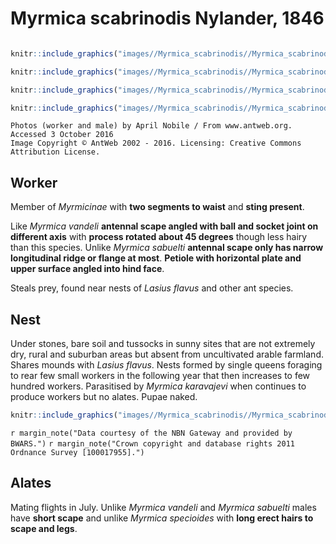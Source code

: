 # **Myrmica scabrinodis**  Nylander, 1846

```marginfigure
```

```r
knitr::include_graphics("images//Myrmica_scabrinodis//Myrmica_scabrinodis_head.jpg")
```

```r
knitr::include_graphics("images//Myrmica_scabrinodis//Myrmica_scabrinodis_male_head.jpg")
```

```r
knitr::include_graphics("images//Myrmica_scabrinodis//Myrmica_scabrinodis_male_side.jpg")
```

```r
knitr::include_graphics("images//Myrmica_scabrinodis//Myrmica_scabrinodis_side.jpg")
```

```block
Photos (worker and male) by April Nobile / From www.antweb.org. Accessed 3 October 2016
Image Copyright © AntWeb 2002 - 2016. Licensing: Creative Commons Attribution License.
```

## Worker
Member of *Myrmicinae* with **two segments to waist** and **sting present**.

Like *Myrmica vandeli* **antennal scape angled with ball and socket joint on different axis** with **process rotated about 45 degrees** though less hairy than this species. Unlike *Myrmica sabuelti* **antennal scape only has narrow longitudinal ridge or flange at most**. **Petiole with horizontal plate and upper surface angled into hind face**.

Steals prey, found near nests of *Lasius flavus* and other ant species.

## Nest
Under stones, bare soil and tussocks in sunny sites that are not extremely dry, rural and suburban areas but absent from uncultivated arable farmland. Shares mounds with *Lasius flavus*. Nests formed by single queens foraging to rear few small workers in the following year that then increases to few hundred workers. Parasitised by *Myrmica karavajevi* when continues to produce workers but no alates. Pupae naked.

```r
knitr::include_graphics("images//Myrmica_scabrinodis//Myrmica_scabrinodis_map.png")
```
`r margin_note("Data courtesy of the NBN Gateway and provided by BWARS.")`
`r margin_note("Crown copyright and database rights 2011 Ordnance Survey [100017955].")`

## Alates
Mating flights in July. Unlike *Myrmica vandeli* and *Myrmica sabuelti* males have **short scape** and unlike *Myrmica specioides* with **long erect hairs to scape and legs**.

\pagebreak